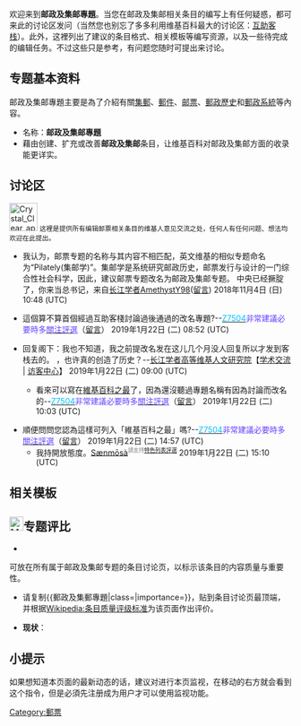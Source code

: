 {{维基专题状态
|1=semi-active
}}
欢迎来到'''邮政及集邮專題'''。当您在邮政及集邮相关条目的编写上有任何疑惑，都可来此的讨论区发问（当然您也别忘了多多利用维基百科最大的讨论区：[[维基百科:互助客栈|互助客栈]]）。此外，这裡列出了建议的条目格式、相关模板等编写资源，以及一些待完成的编辑任务。不过这些只是参考，有问题您随时可提出来讨论。

== 专题基本资料 ==
邮政及集邮專題主要是為了介紹有關[[集郵|集郵]]、[[郵件|郵件]]、[[邮票|邮票]]、[[郵政歷史|郵政歷史]]和[[郵政系統|郵政系統]]等內容。 
*名称：'''邮政及集邮專題'''
*藉由创建、扩充或改善'''邮政及集邮'''条目，让维基百科对邮政及集邮方面的收录能更详实。

==讨论区==
[[File:Crystal_Clear_app_kteatime.png|50px]]
<small>这裡是提供所有编辑邮票相关条目的维基人意见交流之处，任何人有任何问题、想法均欢迎在此提出。</small>
* 我认为，邮票专题的名称与其内容不相匹配，英文维基的相似专题命名为“Pilately(集邮学)”。集邮学是系统研究邮政历史，邮票发行与设计的一门综合性社会科学，因此，建议邮票专题改名为邮政及集邮专题。         中央已经撅腚了，你来当总书记，来自[[User:AmethystY98|长江学者AmethystY98]]([[User_talk:AmethystY98|留言]]) 2018年11月4日 (日) 10:48 (UTC)
*{{疑問}}{{ping|AmethystY98}}這個算不算首個經過互助客棧討論過後通過的改名專題?--[[User:Z7504|<span style="color:#00BFFF;">Z7504</span>]]<span style="color: #6640FF;">非常建議必要時多</span>[[Wikipedia:条目评选|<span style="color: #6640FF;">關注評選]]</span>（[[User_talk:Z7504|留言]]） 2019年1月22日 (二) 08:52 (UTC)
*{{ping|Z7504}}回复阁下：我也不知道，我之前提改名发在这儿几个月没人回复所以才发到客栈去的。{{囧}} ，也许真的创造了历史？--[[U:AmethystY98|长江学者高等维基人文研究院]]【[[UT:AmethystY98|学术交流]] | [[U:AmethystY98/Vistors‘_Book|访客中心]]】 2019年1月22日 (二) 09:00 (UTC)
**{{ping|AmethystY98}}看來可以寫在[[Wikipedia:中文維基百科之最|維基百科之最]]了，因為還沒聽過專題名稱有因為討論而改名的--[[User:Z7504|<span style="color:#00BFFF;">Z7504</span>]]<span style="color: #6640FF;">非常建議必要時多</span>[[Wikipedia:条目评选|<span style="color: #6640FF;">關注評選]]</span>（[[User_talk:Z7504|留言]]） 2019年1月22日 (二) 10:03 (UTC)
*順便問問{{ping|Sanmosa}}您認為這樣可列入「維基百科之最」嗎?--[[User:Z7504|<span style="color:#00BFFF;">Z7504</span>]]<span style="color: #6640FF;">非常建議必要時多</span>[[Wikipedia:条目评选|<span style="color: #6640FF;">關注評選]]</span>（[[User_talk:Z7504|留言]]） 2019年1月22日 (二) 14:57 (UTC)
**我持開放態度。[[U:Sanmosa|Sæn]][[UT:Sanmosa|mō]][[Special:Contribs/Sanmosa|sà]]<sup><small><span style="color:grey">請支持[[Wikipedia:特色列表评选/提名区#西雅圖橋樑列表|<u>特色列表評選</u>]]</span></small></sup> 2019年1月22日 (二) 15:10 (UTC)

==相关模板==
{{四大平面藏品}}{{紙製品}}{{亞洲的郵票和郵政史}}{{非洲的郵票和郵政史}}{{美洲的郵票和郵政史}}{{歐洲的郵票和郵政史}}{{大洋洲的郵票和郵政史}}

== [[File:Yellow_star,_blue_check,_green_plus.svg|25px]]专题评比 ==
*{{T1|郵政及集郵專題}}
可放在所有属于邮政及集邮专题的条目讨论页，以标示该条目的内容质量与重要性。
{{郵政及集郵專題|class=|category=no}}
*请复制<nowiki>{{郵政及集郵專題|class=|importance=}}</nowiki>，贴到条目讨论页最顶端，并根据[[Wikipedia:条目质量评级标准|Wikipedia:条目质量评级标准]]为该页面作出评价。

*'''现状'''：
{{Articles by Quality
 |topic=邮政及集邮
 |project=邮政及集邮
 |format=TOC
}}
{{Articles by Importance
 |topic=邮政及集邮
 |project=邮政及集邮
}}

==小提示==
如果想知道本页面的最新动态的话，建议对进行本页监视，在移动的右方就会看到这个指令，但是必須先注册成为用户才可以使用监视功能。

{{WikiProject Footer}}

[[Category:郵票|Category:郵票]]